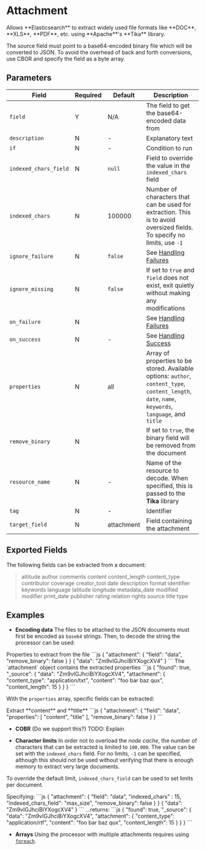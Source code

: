 
# Attachment

<Synopsis>
Allows **Elasticsearch** to extract widely used file formats like **DOC**, **XLS**, **PDF**, etc. using **Apache**'s **Tika** library.
</Synopsis>

The source field must point to a base64-encoded binary file which will be converted to JSON. To avoid the overhead of back and forth conversions, use CBOR and specify the field as a byte array.

## Parameters

|Field|Required|Default|Description|
|---|---|---|---|
|`field`|Y|N/A|The field to get the base64-encoded data from|
|`description`|N|-|Explanatory text|
|`if`|N|-|Condition to run|
|`indexed_chars_field`|N|`null`|Field to override the value in the `indexed_chars` field|
|`indexed_chars`|N|100000|Number of characters that can be used for extraction. This is to avoid oversized fields. To specify no limits, use `-1`|
|`ignore_failure`|N|`false`|See [Handling Failures](../handling-failures.mdx)|
|`ignore_missing`|N|`false`|If set to `true` and `field` does not exist, exit quietly without making any modifications|
|`on_failure`|N||See [Handling Failures](../handling-failures.mdx)|
|`on_success`|N|-|See [Handling Success](../handling-success.mdx)|
|`properties`|N|all|Array of properties to be stored. Available options: `author`, `content_type`, `content_length`, `date`, `name`, `keywords`, `language`, and `title`|
|`remove_binary`|N||If set to `true`, the binary field will be removed from the document|
|`resource_name`|N|-|Name of the resource to decode. When specified, this is passed to the **Tika** library|
|`tag`|N|-|Identifier|
|`target_field`|N|attachment|Field containing the attachment|

## Exported Fields

The following fields can be extracted from a document:

> altitude author comments content content_length content_type contributor coverage creator_tool date description format identifier keywords language latitude longitude metadata_date modified modifier print_date publisher rating relation rights source title type

## Examples

* **Encoding data** The files to be attached to the JSON documents must first be encoded as `base64` strings. Then, to decode the string the processor can be used:

<Example>
	<Description>
		Properties to extract from the file
	</Description>
	<SampleCode>
		```js
         {
            "attachment": {
               "field": "data",
               "remove_binary": false
            }
         }
         {
            "data": "Zm9vIGJhciBiYXogcXV4"
         }
		```
	</SampleCode>
	<Description>
      The `attachment` object contains the extracted properties
	</Description>
	<SampleCode>
      ```js
      {
         "found": true,
         "_source": {
            "data": "Zm9vIGJhciBiYXogcXV4",
            "attachment": {
               "content_type": "application/txt",
               "content": "foo bar baz qux",
               "content_length": 15
            }
         }
      }
      ```
	</SampleCode>
</Example>

With the `properties` array, specific fields can be extracted:

<Example>
	<Description>
      Extract **content** and **title**
	</Description>
	<SampleCode>
      ```js
         {
            "attachment": {
               "field": "data",
               "properties": [ "content", "title" ],
               "remove_binary": false
            }
         }
      ```
	</SampleCode>
</Example>

* **COBR** (Do we support this?) TODO: Explain

* **Character limits** In order not to overload the _node cache_, the number of characters that can be extracted is limited to `100,000`. The value can be set with the `indexed_chars` field. For no limits, `-1` can be specified, although this should not be used without verifying that there is enough memory to extract very large documents.

To override the default limit, `indexed_chars_field` can be used to set limits per document.

<Example>
   <Description>
      Specifying:
   </Description>
   <SampleCode>
      ```js
         {
            "attachment": {
               "field": "data",
               "indexed_chars" : 15,
               "indexed_chars_field": "max_size",
               "remove_binary": false
            }
         }
         {
            "data": "Zm9vIGJhciBiYXogcXV4"
         }
      ```
   </SampleCode>
   <Description>
   ...returns:
   </Description>
   <SampleCode>
      ```js
         {
            "found": true,
            "_source": {
               "data": "Zm9vIGJhciBiYXogcXV4",
               "attachment": {
                  "content_type": "application/rtf",
                  "content": "foo bar baz qux",
                  "content_length": 15
               }
            }
         }
      ```
   </SampleCode>
</Example>

* **Arrays** Using the processor with multiple attachments requires using [`foreach`](foreach.mdx).
